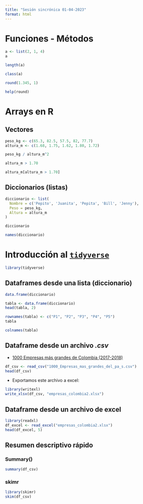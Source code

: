 ```yaml
---
title: "Sesión sincrónica 01-04-2023"
format: html
---
```


# Funciones - Métodos

```r
a <- list(2, 1, 4)
a
```

```r
length(a)
```

```r
class(a)
```

```r
round(1.345, 1)
```

```r
help(round)
```

# Arrays en R

## Vectores

```r
peso_kg <- c(65.3, 82.5, 57.5, 82, 77.7)
altura_m <- c(1.68, 1.75, 1.62, 1.80, 1.72)

peso_kg / altura_m^2
```

```r
altura_m > 1.70
```

```r
altura_m[altura_m > 1.70]
```


## Diccionarios (listas)

```r
diccionario <- list(
  Nombre = c('Pepito', 'Juanita', 'Pepita', 'Bill', 'Jenny'),
  Peso = peso_kg,
  Altura = altura_m
)

diccionario
```

```r
names(diccionario)
```


# Introducción al [`tidyverse`](https://www.tidyverse.org/)

```r
library(tidyverse)
```

## Dataframes desde una lista (diccionario)

```r
data.frame(diccionario)
```

```r
tabla <- data.frame(diccionario)
head(tabla, 2)
```

```r
rownames(tabla) <- c("P1", "P2", "P3", "P4", "P5")
tabla
```

```r
colnames(tabla)
```


## Dataframe desde un archivo *.csv*

- [1000 Empresas más grandes de Colombia (2017-2018)](https://www.datos.gov.co/Econom-a-y-Finanzas/1000-Empresas-mas-grandes-del-pa-s/8hn7-rpp8)

```r
df_csv <- read_csv("1000_Empresas_mas_grandes_del_pa_s.csv")
head(df_csv)
```

- Exportamos este archivo a excel:

```r
library(writexl)
write_xlsx(df_csv, "empresas_colombia2.xlsx")
```


## Dataframe desde un archivo de excel

```r
library(readxl)
df_excel <- read_excel("empresas_colombia2.xlsx")
head(df_excel, 5)
```

## Resumen descriptivo rápido

### Summary()

```r
summary(df_csv)
```


### skimr

```r
library(skimr)
skim(df_csv)
```

